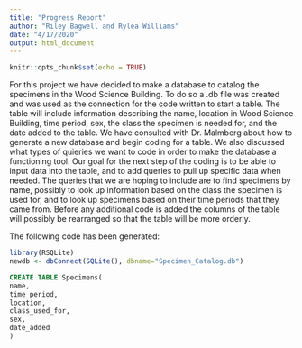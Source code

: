 ```yaml
---
title: "Progress Report"
author: "Riley Bagwell and Rylea Williams"
date: "4/17/2020"
output: html_document
---
```


```r
knitr::opts_chunk$set(echo = TRUE)
```

For this project we have decided to make a database to catalog the specimens in the Wood Science Building. To do so a .db file was created and was used as the connection for the code written to start a table. The table will include information describing the name, location in Wood Science Building, time period, sex, the class the specimen is needed for, and the date added to the table. We have consulted with Dr. Malmberg about how to generate a new database and begin coding for a table. We also discussed what types of quieries we want to code in order to make the database a functioning tool. Our goal for the next step of the coding is to be able to input data into the table, and to add queries to pull up specific data when needed. The queries that we are hoping to include are to find specimens by name, possibly to look up information based on the class the specimen is used for, and to look up specimens based on their time periods that they came from. Before any additional code is added the columns of the table will possibly be rearranged so that the table will be more orderly.

The following code has been generated:

```r
library(RSQLite)
newdb <- dbConnect(SQLite(), dbname="Specimen_Catalog.db")
```

```sql
CREATE TABLE Specimens(
name,
time_period,
location,
class_used_for,
sex,
date_added
)
```

